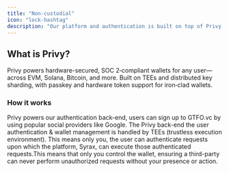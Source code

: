 ```yaml
---
title: "Non-custodial"
icon: "lock-hashtag"
description: "Our platform and authentication is built on top of Privy - a leading wallet infrastructure provider."
---
```


## **What is Privy?**

Privy powers hardware-secured, SOC 2‑compliant wallets for any user—across EVM, Solana, Bitcoin, and more. Built on TEEs and distributed key sharding, with passkey and hardware token support for iron‑clad wallets.

### **How it works**

Privy powers our authentication back-end, users can sign up to GTFO.vc by using popular social providers like Google. The Privy back-end the user authentication & wallet management is handled by TEEs (trustless execution environment). This means only you, the user can authenticate requests upon which the platform, Syrax, can execute those authenticated requests.This means that only you control the wallet, ensuring a third-party can never perform unauthorized requests without your presence or action.